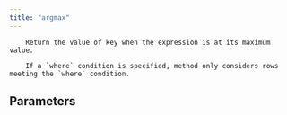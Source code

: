 ```yaml
---
title: "argmax"
---
```


        Return the value of key when the expression is at its maximum value.

        If a `where` condition is specified, method only considers rows meeting the `where` condition.
        

## Parameters
<ParamField body="key" type="Value" required="true" >
</ParamField>

<ParamField body="where" type="BooleanValue | None" required="false" >
</ParamField>
